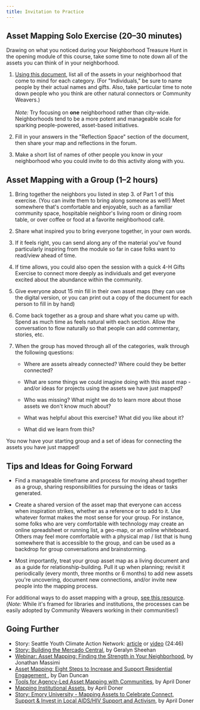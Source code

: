 ```yaml
---
title: Invitation to Practice
---
```


## Asset Mapping Solo Exercise (20–30 minutes)

Drawing on what you noticed during your Neighborhood Treasure Hunt in the opening module of this course, take some time to note down all of the assets you can think of in your neighborhood.

1. [Using this document](https://docs.google.com/document/d/100Ms14-VAHBpfQs1Sa5tjrMEQuHEYHyf4gQGTr65BA8/copy), list all of the assets in your neighborhood that come to mind for each category. (For "Individuals," be sure to name people by their actual names and gifts. Also, take particular time to note down people who you think are other natural connectors or Community Weavers.)<br/><br/>_Note:_ Try focusing on **one** neighborhood rather than city-wide. Neighborhoods tend to be a more potent and manageable scale for sparking people-powered, asset-based initiatives.

2. Fill in your answers in the "Reflection Space" section of the document, then share your map and reflections in the forum.

3. Make a short list of names of other people you know in your neighborhood who you could invite to do this activity along with you.

## Asset Mapping with a Group (1–2 hours)

1. Bring together the neighbors you listed in step 3. of Part 1 of this exercise. (You can invite them to bring along someone as well!) Meet somewhere that's comfortable and enjoyable, such as a familiar community space, hospitable neighbor's living room or dining room table, or over coffee or food at a favorite neighborhood café.

2. Share what inspired you to bring everyone together, in your own words.

1. If it feels right, you can send along any of the material you've found particularly inspiring from the module so far in case folks want to read/view ahead of time.

2. If time allows, you could also open the session with a quick 4-H Gifts Exercise to connect more deeply as individuals and get everyone excited about the abundance within the community.

4. Give everyone about 15 min fill in their own asset maps (they can use the digital version, or you can print out a copy of the document for each person to fill in by hand)

5. Come back together as a group and share what you came up with. Spend as much time as feels natural with each section. Allow the conversation to flow naturally so that people can add commentary, stories, etc.

6. When the group has moved through all of the categories, walk through the following questions:

	- Where are assets already connected? Where could they be better connected?

	- What are some things we could imagine doing with this asset map - and/or ideas for projects using the assets we have just mapped?

	- Who was missing? What might we do to learn more about those assets we don't know much about?

	- What was helpful about this exercise? What did you like about it?

	- What did we learn from this?

You now have your starting group and a set of ideas for connecting the assets you have just mapped!

## Tips and Ideas for Going Forward

- Find a manageable timeframe and process for moving ahead together as a group, sharing responsibilities for pursuing the ideas or tasks generated.

- Create a shared version of the asset map that everyone can access when inspiration strikes, whether as a reference or to add to it. Use whatever format makes the most sense for your group. For instance, some folks who are very comfortable with technology may create an online spreadsheet or running list, a geo-map, or an online whiteboard. Others may feel more comfortable with a physical map / list that is hung somewhere that is accessible to the group, and can be used as a backdrop for group conversations and brainstorming.

- Most importantly, treat your group asset map as a living document and as a guide for relationship-building. Pull it up when planning; revisit it periodically (every month, three months or 6 months) to add new assets you're uncovering, document new connections, and/or invite new people into the mapping process.

For additional ways to do asset mapping with a group, [see this resource](https://www.imls.gov/sites/default/files/2022-07/tool-asset-mapping-community.pdf). (_Note:_ While it's framed for libraries and institutions, the processes can be easily adopted by Community Weavers working in their communities!)

## Going Further

- Story: Seattle Youth Climate Action Network: [article](https://www.imls.gov/sites/default/files/2022-07/grantee-story-woodland.pdf) or [video](https://www.youtube.com/watch?v=2OeptJlqoAU&ab_channel=ABCDInstitute-IMLSCommunityCatalystProject) (24:46)
- [Story: Building the Mercado Central](https://resources.depaul.edu/abcd-institute/publications/Documents/Building%20the%20Mercado%20Central.pdf), by Geralyn Sheehan
- [Webinar: Asset Mapping: Finding the Strength in Your Neighborhood](https://www.tamarackcommunity.ca/library/webinar-asset-mapping-finding-the-strength-in-your-neighbourhood), by Jonathan Massimi
- [Asset Mapping: Eight Steps to Increase and Support Residential Engagement ](https://resources.depaul.edu/abcd-institute/resources/Documents/D.%20Duncan%20Asset%20Mapping%20Toolkit%20Eight%20Steps%20to%20Increase%20Residential%20Engagement.pdf), by Dan Duncan
- [Tools for Agency-Led Asset Mapping with Communities](https://www.imls.gov/sites/default/files/2022-07/tool-asset-mapping-community.pdf), by April Doner
- [Mapping Institutional Assets](https://www.imls.gov/sites/default/files/2022-07/tool-asset-mapping-institution.pdf), by April Doner
- [Story: Emory University - Mapping Assets to Celebrate Connect, Support & Invest in Local AIDS/HIV Support and Activism](https://www.imls.gov/sites/default/files/2022-07/grantee-story-emory.pdf), by April Doner
